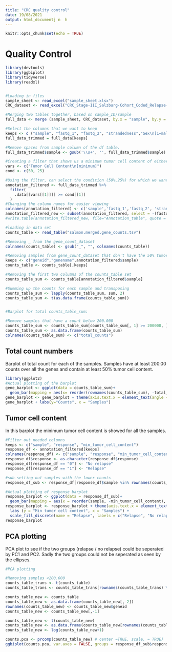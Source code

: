 ---
title: "CRC quality control"
date: 19/08/2021
output: html_documentj n  h
---


```{r setup, include=FALSE}
knitr::opts_chunk$set(echo = TRUE)
```

# Quality Control



```{r, echo = FALSE, include=FALSE}
library(devtools)
library(ggbiplot)
library(tidyverse)
library(readxl)


#Loading in files
sample_sheet <- read_excel("sample_sheet.xlsx")
CRC_dataset <- read_excel("CRC_Stage-III_Salzburg-Cohort_Coded_Relapse-Data_fChristina.xlsx")

#Merging two tables together, based on sample_ID/sample
full_data <- merge (sample_sheet, CRC_dataset, by.x = "sample", by.y = "Sample ID")

#Select the columns that we want to keep
keeps <- c ("sample", "fastq_1", "fastq_2", "strandedness","Sex\n[1=male; 2=female]", "Relapse within 3 years\n[0=No; 1=Yes]","Tumor Cell Content\n[minimum]","Tumor Cell Content\n[maximum]")
full_data_trimmed = full_data[keeps]

#Remove spaces from sample column of the df table.
full_data_trimmed$sample <- gsub('\\s+', '', full_data_trimmed$sample)

#Creating a filter that shows us a minimum tumor cell content of either 50% or 25%.
vars <- c("Tumor Cell Content\n[minimum]")
cond <- c(50, 25)

#Using the filter, can select the condition (50%,25%) for which we want to check.
annotation_filtered <- full_data_trimmed %>%
  filter(
    .data[[vars[[1]]]] >= cond[[1]]
  )
#Changing the column names for easier viewing
colnames(annotation_filtered) <- c('sample','fastq_1','fastq_2', 'strandedness','gender', 'response', 'min_tumor_cell_content','max_tumor_cell_content')
annotation_filtered_new <- subset(annotation_filtered, select = -(fastq_2))
#write.table(annotation_filtered_new, file="Annotation_table", quote = F)

#loading in data set
counts_table <- read_table("salmon.merged.gene_counts.tsv")

#Removing _ from the gene_count_dataset
colnames(counts_table) <- gsub("_", "", colnames(counts_table))

#Removing samples from gene_count_dataset that don't have the 50% tumor cell count
keeps <- c("geneid","genename",annotation_filtered$sample)
counts_table <- counts_table[,keeps]

#Removing the first two columns of the counts_table set
counts_table_sum <- counts_table[annotation_filtered$sample]

#Summing up the counts for each sample and transposing
counts_table_sum <- lapply(counts_table_sum, sum, 2)
counts_table_sum <- t(as.data.frame(counts_table_sum))


#Barplot for total counts_table_sum:

#Remove samples that have a count below 200.000
counts_table_sum <- counts_table_sum[counts_table_sum[, 1] >= 200000, ]
counts_table_sum <- as.data.frame(counts_table_sum)
colnames(counts_table_sum) <- c("total_counts")

```

## Total count numbers
Barplot of total count for each of the samples. Samples have at least 200.00 counts over all the genes and contain at least 50% tumor cell content.


```{r barplot, echo = FALSE}
library(ggplot2)
#Actual plotting of the barplot
gene_barplot <- ggplot(data = counts_table_sum)+
  geom_bar(mapping = aes(x= reorder(rownames(counts_table_sum), -total_counts), y = total_counts), stat = "identity")
gene_barplot <- gene_barplot + theme(axis.text.x = element_text(angle = 90, vjust = 0.5, hjust=1))
gene_barplot + labs(y="Counts", x = "Samples")

``` 

## Tumor cell content

In this barplot the minimum tumor cell content is showed for all the samples. 

```{r, echo=FALSE, include=FALSE}

#Filter out needed columns
keeps <- c("sample", "response", "min_tumor_cell_content")
response_df <- annotation_filtered[keeps]
colnames(response_df) <- c("sample", "response", "min_tumor_cell_content")
response_df$response <- as.character(response_df$response)
response_df[response_df == "0"] <- "No relapse"
response_df[response_df == "1"] <- "Relapse"

#sub-setting out samples with the lower counts
response_df_sub <- response_df[response_df$sample %in% rownames(counts_table_sum),]

```

```{r Tumor cell content, echo=FALSE}
#Actual plotting of response barplot
response_barplot <- ggplot(data = response_df_sub)+
  geom_bar(mapping = aes(x = reorder(sample, -min_tumor_cell_content), y = min_tumor_cell_content, fill = response), stat = "identity")
response_barplot <- response_barplot + theme(axis.text.x = element_text(angle = 90, vjust = 0.5, hjust=1)) +
  labs (y = "Min tumor cell content", x = "Samples") +
  scale_fill_discrete(name = "Relapse", labels = c("Relapse", "No relapse"))
response_barplot
```

## PCA plotting

PCA plot to see if the two groups (relapse / no relapse) could be seperated by PC1 and PC2. Sadly the two groups could not be seperated as seen by the ellipses. 
```{r, echo=FALSE, include=FALSE}
#PCA plotting

#Removing samples <200.000
counts_table_trans <- t(counts_table)
counts_table_trans <- counts_table_trans[rownames(counts_table_trans) %in% rownames(counts_table_sum),]

counts_table_new <- counts_table
counts_table_new <- as.data.frame(counts_table_new[,-2])
rownames(counts_table_new) <- counts_table_new$geneid
counts_table_new <- counts_table_new[,-1]

counts_table_new <- t(counts_table_new)
counts_table_new <- as.data.frame(counts_table_new[rownames(counts_table_new) %in% rownames(counts_table_trans),])
counts_table_new <- log(counts_table_new+1)
```


```{r PCA plot, echo = FALSE}
  
counts.pca <- prcomp(counts_table_new) # center =TRUE, scale. = TRUE)
ggbiplot(counts.pca, var.axes = FALSE, groups = response_df_sub$response, ellipse = TRUE, )

```

